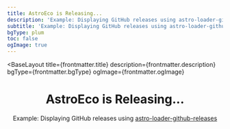 ```yaml
---
title: AstroEco is Releasing...
description: 'Example: Displaying GitHub releases using astro-loader-github-releases'
subtitle: 'Example: Displaying GitHub releases using astro-loader-github-releases'
bgType: plum
toc: false
ogImage: true
---
```



<BaseLayout
  title={frontmatter.title}
  description={frontmatter.description}
  bgType={frontmatter.bgType}
  ogImage={frontmatter.ogImage}
>
  <header class="prose mx-auto mb-16.8 text-center">
    <h1 class="mb-0 ml-12 lt-sm:ml-0"
    >AstroEco is <span class="animate-pulse">Releasing...</span></h1>
    <p class="mt--4! op-50 italic"
    >Example: Displaying GitHub releases using <a href="https://github.com/lin-stephanie/astro-loaders/tree/main/packages/astro-loader-github-releases" target="_blank">astro-loader-github-releases</a></p>
  </header>
  <div class="max-w-65ch mx-auto">
    <GithubView collectionType="releases" />
  </div>
</BaseLayout>
